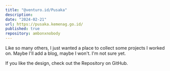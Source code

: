 ```yaml
---
title: "@venturo.id/Pusaka"
description: 
date: "2024-02-21"
url: https://pusaka.kemenag.go.id/
published: true
repository: ambonxnobody
---
```



Like so many others, I just wanted a place to collect some projects I worked on. Maybe I'll add a blog, maybe I won't. I'm not sure yet.

If you like the design, check out the Repository on GitHub.
